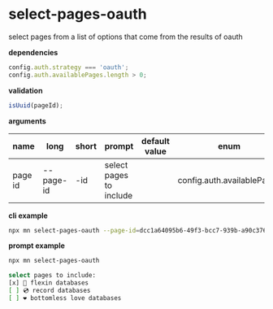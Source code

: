 # select-pages-oauth

select pages from a list of options that come from the results of oauth

**dependencies**

```typescript
config.auth.strategy === 'oauth';
config.auth.availablePages.length > 0;
```

**validation**

```typescript
isUuid(pageId);
```

**arguments**

| name    | long      | short | prompt                  | default value | enum                       |
| ------- | --------- | ----- | ----------------------- | ------------- | -------------------------- |
| page id | --page-id | -id   | select pages to include |               | config.auth.availablePages |

**cli example**

```sh title="terminal"
npx mn select-pages-oauth --page-id=dcc1a64095b6-49f3-bcc7-939b-a90c3764
```

**prompt example**

```sh title="terminal"
npx mn select-pages-oauth
```

```sh
select pages to include:
[x] 💪 flexin databases
[ ] 💿 record databases
[ ] ❤️ bottomless love databases
```
